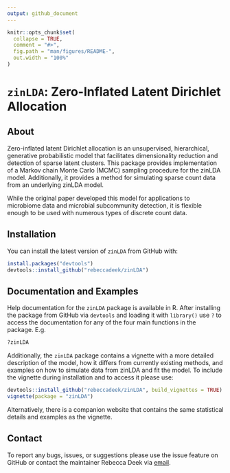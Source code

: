 ```yaml
---
output: github_document
---
```


<!-- README.md is generated from README.Rmd. Please edit that file -->

```r
knitr::opts_chunk$set(
  collapse = TRUE,
  comment = "#>",
  fig.path = "man/figures/README-",
  out.width = "100%"
)
```

# `zinLDA`: Zero-Inflated Latent Dirichlet Allocation

<!-- badges: start -->
<!-- badges: end -->

## About

Zero-inflated latent Dirichlet allocation is an unsupervised, hierarchical, generative probabilistic model that facilitates dimensionality reduction and detection of sparse latent clusters. This package provides implementation of a Markov chain Monte Carlo (MCMC) sampling procedure for the zinLDA model. Additionally, it provides a method for simulating sparse count data from an underlying zinLDA model.

While the original paper developed this model for applications to microbiome data and microbial subcommunity detection, it is flexible enough to be used with numerous types of discrete count data.

## Installation

You can install the latest version of `zinLDA` from GitHub with:

``` r
install.packages("devtools")
devtools::install_github("rebeccadeek/zinLDA")
```

## Documentation and Examples

Help documentation for the `zinLDA` package is available in R. After installing the package from GitHub via `devtools` and loading it with `library()` use `?` to access the documentation for any of the four main functions in the package. E.g.

```r
?zinLDA
```

Additionally, the `zinLDA` package contains a vignette with a more detailed description of the model, how it differs from currently existing methods, and examples on how to simulate data from zinLDA and fit the model. To include the vignette during installation and to access it please use:

``` r
devtools::install_github("rebeccadeek/zinLDA", build_vignettes = TRUE)
vignette(package = "zinLDA")
```

Alternatively, there is a companion website that contains the same statistical details and examples as the vignette.

## Contact

To report any bugs, issues, or suggestions please use the issue feature on GitHub or contact the maintainer Rebecca Deek via [email](mailto:rebecca.deek@pennmedicine.upenn.edu).

